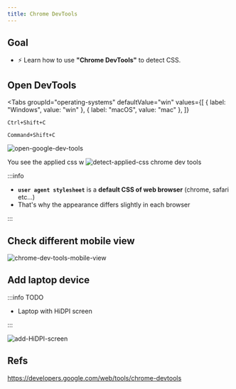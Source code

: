 ```yaml
---
title: Chrome DevTools
---
```



## Goal

- ⚡ Learn how to use **"Chrome DevTools"** to detect CSS.

## Open DevTools

<Tabs
  groupId="operating-systems"
  defaultValue="win"
  values={[
    { label: "Windows", value: "win" },
    { label: "macOS", value: "mac" },
  ]}
>
<TabItem value="win">

```
Ctrl+Shift+C
```

</TabItem>
<TabItem value="mac">

```
Command+Shift+C
```

</TabItem>
</Tabs>

![open-google-dev-tools](https://coderhackers-1304676641.cos.ap-singapore.myqcloud.com/20200514_115650.gif)

You see the applied css
w
![detect-applied-css chrome dev tools](https://coderhackers-1304676641.cos.ap-singapore.myqcloud.com/2020-05-14-12-09-18.png)

:::info

- **`user agent stylesheet`** is a **default CSS of web browser** (chrome, safari etc...)
- That's why the appearance differs slightly in each browser

:::

## Check different mobile view

![chrome-dev-tools-mobile-view](https://coderhackers-1304676641.cos.ap-singapore.myqcloud.com/20200514_115932.gif)

## Add laptop device

:::info TODO

- Laptop with HiDPI screen

:::

![add-HiDPI-screen](https://coderhackers-1304676641.cos.ap-singapore.myqcloud.com/20200514_120307.gif)

## Refs

https://developers.google.com/web/tools/chrome-devtools
